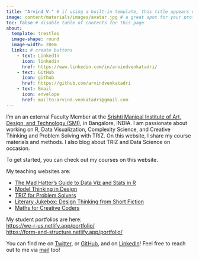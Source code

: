 ```yaml
---
title: "Arvind V." # if using a built-in template, this title appears under your photo
image: content/materials/images/avatar.jpg # a great spot for your professional headshot :) 
toc: false # disable table of contents for this page
about: 
  template: trestles 
  image-shape: round
  image-width: 20em
  links: # create buttons
    - text: LinkedIn
      icon: linkedin
      href: https://www.linkedin.com/in/arvindvenkatadri/
    - text: GitHub
      icon: github
      href: https://github.com/arvindvenkatadri
    - text: Email
      icon: envelope
      href: mailto:arvind.venkatadri@gmail.com
---
```


I'm an an external Faculty Member at the [Srishti Manipal Institute of Art, Design, and Technology (SMI)](https://srishtimanipalinstitute.in), in Bangalore, INDIA. I am passionate about working on R,
Data Visualization, Complexity Science, and Creative Thinking and
Problem Solving with TRIZ. On this website, I share my course materials
and methods. I also blog about TRIZ and Data Science on occasion.

To get started, you can check out my courses on this website. 

My teaching websites are:\

- [The Mad Hatter's Guide to Data Viz and Stats in R](https://madhatterguide.netlify.app)\
- [Model Thinking in Design](https://old-tortoise-taught-us.netlify.app/)\
- [TRIZ for Problem Solvers](https://teaching-triz.netlify.app)\
- [Literary Jukebox: Design Thinking from Short Fiction](https://literary-jukebox.netlify.app)\
- [Maths for Creative Coders](https://mathforcoders.netlify.app)\

My student portfolios are here:\
<https://we-r-us.netlify.app/portfolio/>\
<https://form-and-structure.netlify.app/portfolio/>\


You can find me on
[Twitter](https://twitter.com/arvind_v), or
[GitHub](https://github.com/arvindvenkatadri), and on
[LinkedIn](https://www.linkedin.com/in/arvindvenkatadri)! Feel free to
reach out to me via [mail](mailto:arvind.venkatadri@gmail.com) too!

